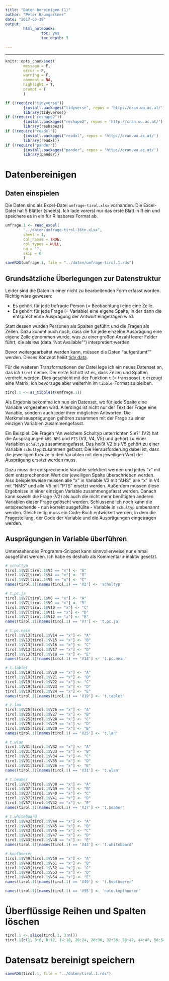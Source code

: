 ```yaml
---
title: "Daten bereinigen (1)"
author: "Peter Baumgartner"
date: "2017-03-19"
output: 
        html_notebook:
                toc: yes
                toc_depth: 3
                
---
```

***

```r
knitr::opts_chunk$set(
        message = F,
        error = F,
        warning = F,
        comment = NA,
        highlight = T,
        prompt = T
        )

if (!require("tidyverse"))
        {install.packages("tidyverse", repos = 'http://cran.wu.ac.at/')
        library(tidyverse)}
if (!require("reshape2"))
        {install.packages("reshape2", repos = 'http://cran.wu.ac.at/')
        library(reshape2)}
if (!require("readxl"))
        {install.packages("readxl", repos = 'http://cran.wu.ac.at/')
        library(readxl)}
if (!require("pander"))
        {install.packages("pander", repos = 'http://cran.wu.ac.at/')
        library(pander)}


```

# Datenbereinigen

## Daten einspielen


Die Daten sind als Excel-Datei `umfrage-tirol.xlsx` vorhanden. Die Excel-Datei hat 5 Blätter (sheets). Ich lade vorerst nur das erste Blatt in R ein und speichere es in ein für R lesbares Format ab. 


```r

umfrage.1 <- read_excel(
        "../daten/umfrage-tirol-36tn.xlsx",
        sheet = 1,
        col_names = TRUE,
        col_types = NULL,
        na = "",
        skip = 0
        )
saveRDS(umfrage.1, file = "../daten/umfrage-tirol.1.rds")

```

## Grundsätzliche Überlegungen zur Datenstruktur
Leider sind die Daten in einer nicht zu bearbeitenden Form erfasst worden. Richtig wäre gewesen: 

* Es gehört für jede befragte Person (= Beobachtung) eine eine Zeile. 
* Es gehört für jede Frage (= Variable) eine eigene Spalte, in der dann die entsprechende Ausprägung der Antwort eingetragen wird.

Statt dessen wurden Personen als Spalten geführt und die Fragen als Zeilen. Dazu kommt auch noch, dass die für jede einzelne Ausprägung eine eigene Zeile genommen wurde, was zu einer großen Anzahl leerer Felder führt, die als `NA`s (data "Not Available"") interpretiert werden.

Bevor weitergearbeitet werden kann, müssen die Daten "aufgeräumt"" werden. Dieses Konzept heißt [tidy data](https://cran.r-project.org/web/packages/tidyr/vignettes/tidy-data.html).

Für die weiteren Transformationen der Datei lege ich ein neues Datenset an, das ich `tirol` nenne.
Der erste Schritt ist es, dass Zeilen und Spalten verdreht werden. Dies geschieht mit der Funktion `t` (= transpose). `t` erzeugt eine Matrix; ich bevorzuge aber weiterhin im `tibble`-Format zu bleiben. 

```r
tirol.1 <- as_tibble(t(umfrage.1))
```

Als Ergebnis bekomme ich nun ein Datenset, wo für jede Spalte eine Variable vorgesehen wird. Allerdings ist nicht nur der Text der Frage eine Variable, sondern auch jeder ihrer möglichen Antworten. Die Merkmalsausprägungen gehören zusammen mit der Frage zu einer einzigen Variablen zusammengefasst.

Ein Beispiel: Die Fragen "An welchem Schultyp unterrichten Sie?" (V2) hat die Ausprägungen `AHS`, `NMS` und `PTS` (V3, V4, V5) und gehört zu einer Variablen `schultyp` zusammengefasst. Das heißt V2 bis V5 gehört zu einer Variable `schultyp` zusammen gefasst. Die Herausforderung dabei ist, dass die jeweiligen Kreuze in den Variablen mit dem jeweiligen Wert der Ausprägung ersetzt werden muss.

Dazu muss die entsprechende Variable selektiert werden und jedes "x" mit dem entsprechenden Wert der jeweiligen Spalte überschrieben werden. Also beispielsweise müssen alle "x" in Variable V3 mit "AHS", alle "x" in V4 mit "NMS" und alle V5 mit "PTS" ersetzt werden. Außerdem müssen  diese  Ergebnisse in einer einzigen Variable zusammengefasst werden. Danach kann sowohl die Frage (V2) als auch die nicht mehr benötigten anderen Variablen dieser Frage gelöscht werden. Schlussendlich noch kann die entsprechende - nun korrekt ausgefüllte - Variable in `schultyp` umbenannt werden. Gleichzeitig muss ein Code-Buch entwickelt werden, in dem die Fragestellung, der Code der Variable und die Ausprägungen eingetragen werden.

## Ausprägungen in Variable überführen

Untenstehendes Programm-Snippet kann sinnvollerweise nur einmal ausgeführt werden. Ich habe es deshalb als Kommentar `#` inaktiv gesetzt.

```r

# schultyp
tirol.1$V2[tirol.1$V3 == "x"] <- "A"
tirol.1$V2[tirol.1$V4 == "x"] <- "B"
tirol.1$V2[tirol.1$V5 == "x"] <- "C"
names(tirol.1)[names(tirol.1) == 'V2'] <- 'schultyp'

# t.pc.ja
tirol.1$V7[tirol.1$V8 == "x"] <- "A"
tirol.1$V7[tirol.1$V9 == "x"] <- "B"
tirol.1$V7[tirol.1$V10 == "x"] <- "C"
tirol.1$V7[tirol.1$V11 == "x"] <- "D"
tirol.1$V7[tirol.1$V12 == "x"] <- "E"
names(tirol.1)[names(tirol.1) == 'V7'] <- 't.pc.ja'

# t.pc.nein
tirol.1$V13[tirol.1$V14 == "x"] <- "A"
tirol.1$V13[tirol.1$V15 == "x"] <- "B"
tirol.1$V13[tirol.1$V16 == "x"] <- "C"
tirol.1$V13[tirol.1$V17 == "x"] <- "D"
tirol.1$V13[tirol.1$V18 == "x"] <- "E"
names(tirol.1)[names(tirol.1) == 'V13'] <- 't.pc.nein'

# t.tablet
tirol.1$V19[tirol.1$V20 == "x"] <- "A"
tirol.1$V19[tirol.1$V21 == "x"] <- "B"
tirol.1$V19[tirol.1$V22 == "x"] <- "C"
tirol.1$V19[tirol.1$V23 == "x"] <- "D"
tirol.1$V19[tirol.1$V24 == "x"] <- "E"
names(tirol.1)[names(tirol.1) == 'V19'] <- 't.tablet'

# t.lan
tirol.1$V25[tirol.1$V26 == "x"] <- "A"
tirol.1$V25[tirol.1$V27 == "x"] <- "B"
tirol.1$V25[tirol.1$V28 == "x"] <- "C"
tirol.1$V25[tirol.1$V29 == "x"] <- "D"
tirol.1$V25[tirol.1$V30 == "x"] <- "E"
names(tirol.1)[names(tirol.1) == 'V25'] <- 't.lan'

# t.wlan
tirol.1$V31[tirol.1$V32 == "x"] <- "A"
tirol.1$V31[tirol.1$V33 == "x"] <- "B"
tirol.1$V31[tirol.1$V34 == "x"] <- "C"
tirol.1$V31[tirol.1$V35 == "x"] <- "D"
tirol.1$V31[tirol.1$V36 == "x"] <- "E"
names(tirol.1)[names(tirol.1) == 'V31'] <- 't.wlan'

# t.beamer
tirol.1$V37[tirol.1$V38 == "x"] <- "A"
tirol.1$V37[tirol.1$V39 == "x"] <- "B"
tirol.1$V37[tirol.1$V40 == "x"] <- "C"
tirol.1$V37[tirol.1$V41 == "x"] <- "D"
tirol.1$V37[tirol.1$V42 == "x"] <- "E"
names(tirol.1)[names(tirol.1) == 'V37'] <- 't.beamer'

# t.whiteboard
tirol.1$V43[tirol.1$V44 == "x"] <- "A"
tirol.1$V43[tirol.1$V45 == "x"] <- "B"
tirol.1$V43[tirol.1$V46 == "x"] <- "C"
tirol.1$V43[tirol.1$V47 == "x"] <- "D"
tirol.1$V43[tirol.1$V48 == "x"] <- "E"
names(tirol.1)[names(tirol.1) == 'V43'] <- 't.whiteboard'

# kopfhoerer
tirol.1$V49[tirol.1$V50 == "x"] <- "A"
tirol.1$V49[tirol.1$V51 == "x"] <- "B"
tirol.1$V49[tirol.1$V52 == "x"] <- "C"
tirol.1$V49[tirol.1$V53 == "x"] <- "D"
tirol.1$V49[tirol.1$V54 == "x"] <- "E"
names(tirol.1)[names(tirol.1) == 'V49'] <- 't.kopfhoerer'

names(tirol.1)[names(tirol.1) == 'V55'] <- 'note.kopfhoerer'
```

# Überflüssige Reihen und Spalten löschen

```r

tirol.1 <- slice(tirol.1, 3:n())
tirol.1[c(1, 3:6, 8:12, 14:18, 20:24, 26:30, 32:36, 38:42, 44:48, 50:54)] <- list(NULL)
```

# Datensatz bereinigt speichern


```r
saveRDS(tirol.1, file = "../daten/tirol.1.rds")
```
